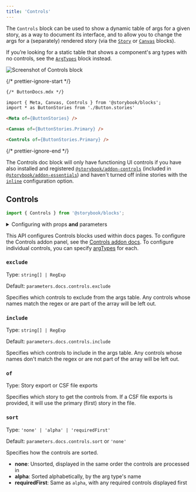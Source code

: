 ```yaml
---
title: 'Controls'
---
```


<YouTubeCallout id="uAA1JvLcl-w" title="Avoid Documentation Nightmares with Storybook's Controls Doc Block" params='start=240' />

The `Controls` block can be used to show a dynamic table of args for a given story, as a way to document its interface, and to allow you to change the args for a (separately) rendered story (via the [`Story`](./doc-block-story.md) or [`Canvas`](./doc-block-canvas.md) blocks).

<Callout variant="info" icon="💡">

If you’re looking for a static table that shows a component's arg types with no controls, see the [`ArgTypes`](./doc-block-argtypes.md) block instead.

</Callout>

![Screenshot of Controls block](./doc-block-controls.png)

{/* prettier-ignore-start */}
```md
{/* ButtonDocs.mdx */}

import { Meta, Canvas, Controls } from '@storybook/blocks';
import * as ButtonStories from './Button.stories'

<Meta of={ButtonStories} />

<Canvas of={ButtonStories.Primary} />

<Controls of={ButtonStories.Primary} />
```
{/* prettier-ignore-end */}

<Callout variant="warning">

The Controls doc block will only have functioning UI controls if you have also installed and registered [`@storybook/addon-controls`](../essentials/controls.md) (included in [`@storybook/addon-essentials`](../essentials/index.md)) and haven't turned off inline stories with the [`inline`](./doc-block-story.md#inline) configuration option.

</Callout>

## Controls

```js
import { Controls } from '@storybook/blocks';
```

<details>
<summary>Configuring with props <strong>and</strong> parameters</summary>

ℹ️ Like most blocks, the `Controls` block is configured with props in MDX. Many of those props derive their default value from a corresponding [parameter](../writing-stories/parameters.md) in the block's namespace, `parameters.docs.controls`.

The following `exclude` configurations are equivalent:

{/* prettier-ignore-start */}

<CodeSnippets
  paths={[
    'angular/api-doc-block-controls-parameter.ts.mdx',
    'web-components/api-doc-block-controls-parameter.js.mdx',
    'web-components/api-doc-block-controls-parameter.ts.mdx',
    'common/api-doc-block-controls-parameter.js.mdx',
    'common/api-doc-block-controls-parameter.ts.mdx',
  ]}
/>

{/* prettier-ignore-end */}

{/* prettier-ignore-start */}
```md
{/* ButtonDocs.mdx */}

<Controls of={ButtonStories} exclude={['style']} />
```
{/* prettier-ignore-end */}

The example above applied the parameter at the [component](../writing-stories/parameters.md#component-parameters) (or meta) level, but it could also be applied at the [project](../writing-stories/parameters.md#global-parameters) or [story](../writing-stories/parameters.md#story-parameters) level.

</details>

<Callout variant="info" icon="💡">

This API configures Controls blocks used within docs pages. To configure the Controls addon panel, see the [Controls addon docs](../essentials/controls.md). To configure individual controls, you can specify [argTypes](./arg-types.md#control) for each.

</Callout>

### `exclude`

Type: `string[] | RegExp`

Default: `parameters.docs.controls.exclude`

Specifies which controls to exclude from the args table. Any controls whose names match the regex or are part of the array will be left out.

### `include`

Type: `string[] | RegExp`

Default: `parameters.docs.controls.include`

Specifies which controls to include in the args table. Any controls whose names don't match the regex or are not part of the array will be left out.

### `of`

Type: Story export or CSF file exports

Specifies which story to get the controls from. If a CSF file exports is provided, it will use the primary (first) story in the file.

### `sort`

Type: `'none' | 'alpha' | 'requiredFirst'`

Default: `parameters.docs.controls.sort` or `'none'`

Specifies how the controls are sorted.

- **none**: Unsorted, displayed in the same order the controls are processed in
- **alpha**: Sorted alphabetically, by the arg type's name
- **requiredFirst**: Same as `alpha`, with any required controls displayed first
